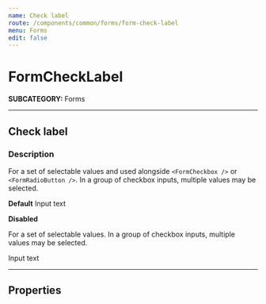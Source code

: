 ```yaml
---
name: Check label
route: /components/common/forms/form-check-label
menu: Forms
edit: false
---
```



# FormCheckLabel
**SUBCATEGORY:** Forms

<hr />

## Check label
### Description
For a set of selectable values and used alongside `<FormCheckbox />` or `<FormRadioButton />`. In a group of checkbox inputs, multiple values may be selected.

**Default**
<Playground>
    <FormCheckLabel>Input text</FormCheckLabel>
</Playground>

**Disabled**

For a set of selectable values. In a group of checkbox inputs, multiple values may be selected.

<Playground>
    <FormCheckLabel isDisabled>Input text</FormCheckLabel>
</Playground>

<hr />

## Properties
<Props of={FormCheckLabel} />
